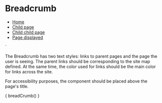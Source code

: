 
<Meta title="Patterns/Breadcrumb" />

# Breadcrumb

<nav class="breadcrumb caption bold" aria-label="breadcrumbs">
  <ul>
    <li><a href="#">Home</a></li>
    <li><a href="#">Child page</a></li>
    <li><a href="#">Child child page</a></li>
    <li class="is-active"><a href="#" aria-current="page displayed">Page displayed</a></li>
  </ul>
</nav>
`

The Breadcrumb has two text styles: links to parent pages and the page the user is seeing. The parent links should be corresponding to the site map defined. At the same time, the color used for links should be the main color for links across the site.

For accessibility purposes, the component should be placed above the page's title.

<Preview mdxSource={breadCrumb()}>
  <Story name="Default" parameters={{
    design: figmaConfig('6368%3A9')
  }}>{
    breadCrumb()
  }</Story>
</Preview>